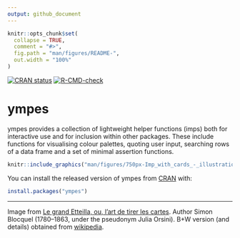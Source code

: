 ```yaml
---
output: github_document
---
```


```r
knitr::opts_chunk$set(
  collapse = TRUE,
  comment = "#>",
  fig.path = "man/figures/README-",
  out.width = "100%"
)
```

<!-- badges: start -->
[![CRAN status](https://www.r-pkg.org/badges/version/ympes)](https://CRAN.R-project.org/package=ympes)
[![R-CMD-check](https://github.com/TimTaylor/ympes/actions/workflows/R-CMD-check.yaml/badge.svg)](https://github.com/TimTaylor/ympes/actions/workflows/R-CMD-check.yaml)
<!-- badges: end -->

# ympes

ympes provides a collection of lightweight helper functions (imps) both for
interactive use and for inclusion within other packages. These include functions
for visualising colour palettes, quoting user input, searching rows of a data
frame and a set of minimal assertion functions.

```r
knitr::include_graphics("man/figures/750px-Imp_with_cards_-_illustration_from_Le_grand_Etteilla.jpg")
```

You can install the released version of ympes from [CRAN](https://cran.r-project.org/) with:

```r
install.packages("ympes")
```

------------------------------------------------------------------------

Image from [Le grand Etteilla, ou, l’art de tirer les
cartes](https://archive.org/details/b29321220/page/192/mode/2up). Author
Simon Blocquel (1780–1863, under the pseudonym Julia Orsini). B+W
version (and details) obtained from
[wikipedia](https://commons.wikimedia.org/wiki/File:Imp_with_cards_-_illustration_from_Le_grand_Etteilla.jpg).
